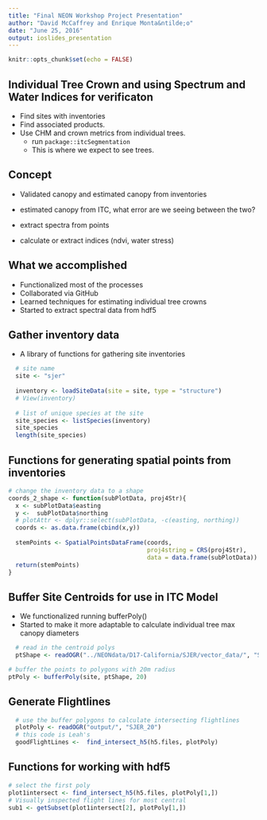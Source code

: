 ```yaml
---
title: "Final NEON Workshop Project Presentation"
author: "David McCaffrey and Enrique Monta&ntilde;o"
date: "June 25, 2016"
output: ioslides_presentation
---
```


```r
knitr::opts_chunk$set(echo = FALSE)
```


## Individual Tree Crown and using Spectrum and Water Indices for verificaton

- Find sites with inventories
- Find associated products.  
- Use CHM and crown metrics from individual trees.
  - run `package::itcSegmentation`
  - This is where we expect to see trees. 

## Concept
 - Validated canopy and estimated canopy from inventories
 - estimated canopy from ITC, what error are we seeing between the two?

 - extract spectra from points
 - calculate or extract indices (ndvi, water stress)

## What we accomplished

 - Functionalized most of the processes
 - Collaborated via GitHub
 - Learned techniques for estimating individual tree crowns
 - Started to extract spectral data from hdf5

## Gather inventory data

 - A library of functions for gathering site inventories
 
```r
  # site name
  site <- "sjer"
  
  inventory <- loadSiteData(site = site, type = "structure")
  # View(inventory)
  
  # list of unique species at the site
  site_species <- listSpecies(inventory)
  site_species
  length(site_species)

```

## Functions for generating spatial points from inventories

```r
# change the inventory data to a shape
coords_2_shape <- function(subPlotData, proj4Str){
  x <- subPlotData$easting
  y <-  subPlotData$northing
  # plotAttr <- dplyr::select(subPlotData, -c(easting, northing))
  coords <- as.data.frame(cbind(x,y))
  
  stemPoints <- SpatialPointsDataFrame(coords, 
                                       proj4string = CRS(proj4Str),
                                       data = data.frame(subPlotData))
  return(stemPoints)
}
```

## Buffer Site Centroids for use in ITC Model
 - We functionalized running bufferPoly()
 - Started to make it more adaptable to calculate individual tree max canopy diameters
```r
  # read in the centroid polys
  ptShape <- readOGR("../NEONdata/D17-California/SJER/vector_data/", "SJER_plot_centroids")

# buffer the points to polygons with 20m radius
ptPoly <- bufferPoly(site, ptShape, 20)

```


## Generate Flightlines

```r
  # use the buffer polygons to calculate intersecting flightlines
  plotPoly <- readOGR("output/", "SJER_20")
  # this code is Leah's
  goodFlightLines <-  find_intersect_h5(h5.files, plotPoly)

```

## Functions for working with hdf5
```r

# select the first poly
plot1intersect <- find_intersect_h5(h5.files, plotPoly[1,])
# Visually inspected flight lines for most central
sub1 <- getSubset(plot1intersect[2], plotPoly[1,])

```

<!--***

```r
getSubset <- function(f, polyObj) {
  if(missing(f)) {
    stop("file is required")
  }
  if(missing(polyObj)) {
    stop("polygon object is required")
  }
  
  # get the length of bands from wavelengths
  wavelengths <- getWavelengths(f)
  
  # get all the bands
  bands <- c(1:length(wavelengths))
  
  # create a projection string
  epsg <- mapInfo_2_proj(f, "epsg")
  
  h5_ext <- create_extent(f)
  # h5_ext
  
  # turn the H5 extent into a polygon to check overlap
  h5_ext_poly <- as(extent(h5_ext), 
                    "SpatialPolygons")
  
  inExtent <- checkExtent(h5_ext_poly, polyObj)
  if(inExtent){
    # within the clipping extent
    index_bounds <- calculate_index_extent(extent(polyObj),
                                           h5_ext)
    print(index_bounds)
    
    # clip out raster
    refClip <- create_stack(file=f,
                                 bands=bands,
                                 epsg=epsg,
                                 subset=TRUE,
                                 dims=index_bounds)
    return(refClip)
  }
  
}
```
-->

